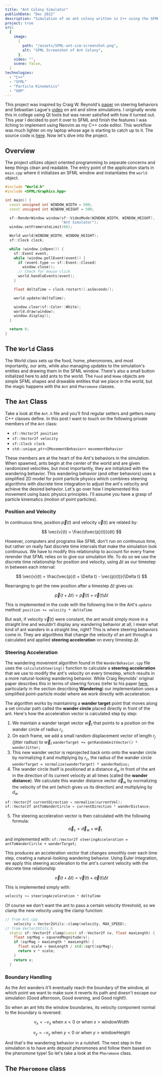 ```yaml
---
title: "Ant Colony Simulator"
publishDate: "Dec 2022"
description: "Simulation of an ant colony written in C++ using the SFML library"
project: true
src:
  {
    image:
      {
        path: "/assets/SFML-ant-sim-screenshot.png",
        alt: "SFML Screenshot of Ant Colony",
      },
    video: "",
    scene: false,
  }
technologies:
  - "C++"
  - "SFML"
  - "Particle Kinematics"
  - "OOP"
---
```


This project was inspired by Craig W. Reynold's [paper](https://www.red3d.com/cwr/steer/gdc99/) on steering behaviors and Sebastian Lague's [video](https://www.youtube.com/watch?v=X-iSQQgOd1A&t=118s) on ant and slime simulations. I originally wrote this in college using Qt tools but was never satisfied with how it turned out. This year I decided to port it over to SFML and finish the features I was itching to implement using Neovim as my C++ code editor. This workflow was much lighter on my laptop whose age is starting to catch up to it. The source code is [here](https://github.com/isai7710/ant-sim). Now let's dive into the project.

## Overview

The project utilizes object oriented programming to separate concerns and keep things clean and readable. The entry point of the application starts in `main.cpp` where it initializes an SFML window and instantiates the `world` object.

<Dropdown label="main.cpp file">

```cpp
#include "World.h"
#include <SFML/Graphics.hpp>

int main() {
  const unsigned int WINDOW_WIDTH = 500;
  const unsigned int WINDOW_HEIGHT = 500;

  sf::RenderWindow window(sf::VideoMode(WINDOW_WIDTH, WINDOW_HEIGHT),
                          "Ant Simulator");
  window.setFramerateLimit(60);

  World world(WINDOW_WIDTH, WINDOW_HEIGHT);
  sf::Clock clock;

  while (window.isOpen()) {
    sf::Event event;
    while (window.pollEvent(event)) {
      if (event.type == sf::Event::Closed)
        window.close();
      // Check for mouse click
      world.handleEvents(event);
    }

    float deltaTime = clock.restart().asSeconds();

    world.update(deltaTime);

    window.clear(sf::Color::White);
    world.draw(window);
    window.display();
  }

  return 0;
}
```

</Dropdown>

## The `World` Class

The World class sets up the food, home, pheromones, and most importantly, our ants, while also managing updates to the simulation's entities and drawing them in the SFML window. There's also a small button initialized here to add ants to the world. The `Food` and `Home` objects are simple SFML shapes and drawable entities that we place in the world, but the magic happens with the `Ant` and `Pheromone` classes.

## The `Ant` Class

Take a look at the `Ant.h` file and you'll find regular setters and getters many C++ classes define. In this post I want to touch on the following private members of the `Ant` class:

- `sf::Vector2f position`
- `sf::Vector2f velocity`
- `sf::Clock clock`
- `std::unique_ptr<IMovementBehavior> movementBehavior`

These members are at the heart of the Ant's behaviors in the simulation. When spawned, ants begin at the center of the world and are given randomized velocities, but most importantly, they are initialized with the wandering behavior. This wandering behavior (and other behaviors) uses a simplified 2D model for point particle physics which combines steering algorithms with discrete time integration to adjust the ant's velocity and achieve the desired behavior. Let's go over how I implemented this movement using basic physics principles. I'll assume you have a grasp of particle kinematics (motion of point particles).

### Position and Velocity

In continuous time, position $\vec{p}(t)$ and velocity $\vec{v}(t)$ are related by:

$$
\vec{v}(t) = \frac{d\vec{p}(t)}{dt}
$$

However, computers and programs like SFML don't run on continuous time, but rather on really fast discrete time intervals that make the simulation look continuous. We have to modify this relationship to account for every frame rerender that SFML relies on to give our simulation life. To do so we use the discrete time relationship for position and velocity, using $\Delta t$ as our timestep in between each interval:

$$
\vec{v}(t) = \frac{\vec{p}(t + \Delta t) - \vec{p}(t)}{\Delta t}
$$

Rearranging to get the new position after a timestep $\Delta t$ gives us:

$$
\vec{p}(t + \Delta t) = \vec{p}(t) + \vec{v}(t)\Delta t
$$

This is implemented in the code with the following line in the Ant's `update` method: `position += velocity * deltaTime`

But wait, if velocity $\vec{v}(t)$ were constant, the ant would simply move in a straight line and wouldn't display any wandering behavior at all, I mean what kind of ant wanders in a straight line, right? This is where steering behaviors come in. They are algorithms that change the velocity of an ant through a calculated and applied **steering acceleration** on every timestep $\Delta t$.

### Steering Acceleration

The wandering movement algorithm found in the `WanderBehavior.cpp` file uses the `calculateSteering()` function to calculate a **steering acceleration** that we use to modify the ant's velocity on every timestep, which results in a more natural-looking wandering behavior. While Craig Reynolds' original paper describes this in terms of steering forces (refer to his paper [here](https://www.red3d.com/cwr/steer/gdc99/), particularly in the section describing **Wandering**) our implementation uses a simplified point-particle model where we work directly with acceleration.

<WanderBehaviorDiagram />

The algorithm works by maintaining a **wander target** point that moves along a set circular path called the **wander circle** placed directly in front of the ant. Here's how the acceleration vector is calculated step by step:

1. We maintain a wander target vector $\vec{w}_t$ that points to a position on the wander circle of radius $r_c$
2. On each frame, we add a small random displacement vector of length $r_j$ (jitter radius) to $\vec{w}_t$
   `wanderTarget += getRandomUnitVector() * wanderJitter;`
3. This new wander vector is reprojected back onto onto the wander circle by normalizing it and multiplying by $r_c$, the radius of the wander circle
   `wanderTarget = normalize(wanderTarget) * wanderRadius;`
4. The wander circle itself is positioned at a distance $d_w$ in front of the ant in the direction of its current velocity at all times (called the **wander distance**). We calculate this wander distance vector $\vec{d}_w$ by normalizing the velocity of the ant (which gives us its direction) and multiplying by $d_w$

```cpp
sf::Vector2f currentDirection = normalize(currentVel);
sf::Vector2f antToWanderCircle = currentDirection * wanderDistance;
```

5. The steering acceleration vector is then calculated with the following formula:
   $$
   \vec{a}_s = \vec{d}_w + \vec{w}_t
   $$

and implemented with: `sf::Vector2f steeringAcceleration = antToWanderCircle + wanderTarget;`

This produces an acceleration vector that changes smoothly over each time step, creating a natural-looking wandering behavior. Using Euler integration, we apply this steering acceleration to the ant's current velocity with the discrete time relationship

$$
\vec{v}(t + \Delta t) = \vec{v}(t) + \vec{a}(t)\Delta t
$$

This is implemented simply with:

```cpp
velocity += steeringAcceleration * deltaTime
```

Of course we don't want the ant to pass a certain velocity threshold, so we clamp the new velocity using the clamp function:

```cpp
// from Ant.cpp
    velocity = Vector2Utils::clamp(velocity, MAX_SPEED);
// from Vector2Utils.h
  static sf::Vector2f clamp(const sf::Vector2f &v, float maxLength) {
    float sqrMag = squaredMagnitude(v);
    if (sqrMag > maxLength * maxLength) {
      float scale = maxLength / std::sqrt(sqrMag);
      return v * scale;
    }
    return v;
  }
```

### Boundary Handling

As the Ant wanders it'll eventually reach the boundary of the window, at which point we want to make sure it reverts its path and doesn't escape our simulation (Good afternoon, Good evening, and Good night!).

So when an ant hits the window boundaries, its velocity component normal to the boundary is reversed:

$$
v_x = -v_x \text{ when } x < 0 \text{ or when } x > \text{windowWidth}
$$

$$
v_y = -v_y \text{ when } y < 0 \text{ or when } y > \text{windowHeight}
$$

And that's the wandering behavior in a nutshell. The next step in the simulation is to have ants deposit pheromones and follow them based on the pheromone type! So let's take a look at the `Pheromone` class.

## The `Pheromone` class

<WorkInProgress width="50%" />
